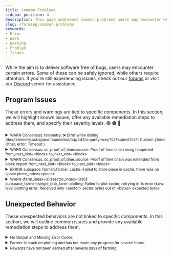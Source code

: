 ```yaml
---
title: Common Problems
sidebar_position: 4
description: This page addresses common problems users may encounter while using Autonomys software. It provides details on specific errors, their severity levels, and suggested remediation steps, helping users troubleshoot effectively.
slug: /farming/common-problems
keywords:
- Error
- Warn
- Warning
- Problem
- Issues
---
```



While the aim is to deliver software free of bugs, users may encounter certain errors. Some of these can be safely ignored, while others require attention. If you're still experiencing issues, check out our [forums](https://forum.autonomys.xyz/search?expanded=false&q=tags) or visit our [Discord](https://discord.com/channels/864285291518361610/1062507270539321485) server for assistance.

## Program Issues

These errors and warnings are tied to specific components. In this section, we will highlight known issues, offer any available remediation steps to address them, and specify their severity levels. 🟢 🟠 🔴

<Tabs queryString="component">


<TabItem value="node" label="Node" default>

<details>
<summary><small>WARN Consensus: telemetry: ❌ Error while dialing /dns/telemetry.subspace.foundation/tcp/443/x-parity-wss/%2Fsubmit%2F: Custom &#123; kind: Other, error: Timeout &#125;</small></summary>

🟢 This error is specifically related to the telemetry server. It may occur occasionally, but it has no impact on farming operations and can be safely ignored.

<small>Last Confirmed: mainnet-2024-nov-06</small>
</details>

<details>
<summary><small>WARN Consensus: sc_proof_of_time::source: Proof of time chain reorg happened from_next_slot=&lt;block&gt; to_next_slot=&lt;block&gt;</small></summary>


🟠 This situation arises when two or more valid blocks are created at the same height in the blockchain. Initially, network nodes may disagree on which block to add to the chain, resulting in multiple temporary forks. Once this disagreement is resolved, the blocks from the discarded fork become orphaned, and the chain reorganizes to incorporate the blocks from the winning fork.

This should resolve on its own.

<small>Last Confirmed: mainnet-2024-nov-06</small>
</details>

<details>
<summary><small>WARN Consensus: sc_proof_of_time::source: Proof of time chain was extended from block import from_next_slot=&lt;block&gt; to_next_slot=&lt;block&gt;</small></summary>


🟠 This warning message should not affect your rewards or the operation of your node. It's just a log message indicating the normal operation of the network.

<small>Last Confirmed: mainnet-2024-nov-06</small>
</details>

</TabItem>


<TabItem value="farmer" label="Farmer">

<details>
<summary><small>ERROR subspace_farmer::farmer_cache: Failed to store piece in cache, there was no space piece_index=&lt;piece&gt;</small></summary>


🔴 This indicates that there is not enough space in the cache to store a new piece of data.

The drive where you are storing your plot is out of space. Reduce the plot size and restart the farmer. Additionally, ensure that you are saving the plot to the correct drive and that it is properly mounted.

<small>Last Confirmed: mainnet-2024-nov-06</small>
</details>

</TabItem>


<TabItem value="farming-cluster" label="Farming Cluster">

<details>
<summary><small>WARN &#123;farm_index=3&#125;:&#123;sector_index=1036&#125;: subspace_farmer::single_disk_farm::plotting: Failed to plot sector, retrying in 1s error=Low-level plotting error: Received only &lt;sector&gt; sector bytes out of &lt;bytes&gt; expected bytes</small></summary>


🟠 This is a known issue that is actively being investigated. To help mitigate these errors, run your NATS component on the same system as your Controller, Cache, and Plotter components.

<small>Last Confirmed: mainnet-2024-nov-06-24</small>
</details>

</TabItem>

</Tabs>

## Unexpected Behavior

These unexpected behaviors are not linked to specific components. In this section, we will outline common issues and provide any available remediation steps to address them.

<details>

<summary>
<small>No Output and Missing Error Codes</small>
</summary>

If you encounter a situation in Windows where the node produces no output and does not display any error code, it is likely that you simply need to install the latest version of the [Visual C++ Redistributable package](https://learn.microsoft.com/en-us/cpp/windows/latest-supported-vc-redist).

</details>

<details>

<summary>
<small>Farmer is stuck on plotting and has not made any progress for several hours.</small>
</summary>

Try restarting your node or farmer. We've observed that when creating larger plots, the process may sometimes seem stalled, but it typically resumes automatically after a while.

</details>

<details>

<summary>
<small>Rewards have not been earned after several days of farming.</small>
</summary>

- Ensure you are using the latest release of either [Space Acres](https://github.com/autonomys/space-acres/releases) or the [Advanced CLI](https://github.com/autonomys/subspace/releases).
- Confirm that your farmer is active and on the highest block by checking our [telemetry](https://telemetry.subspace.foundation) server.
- Check your balance using [Astral Block Explorer](https://astral.autonomys.xyz) or the [Polkadot Explorer](https://polkadot.js.org/apps/?rpc=wss%3A%2F%2Frpc.mainnet.subspace.foundation%2Fws#/explorer)

</details>
